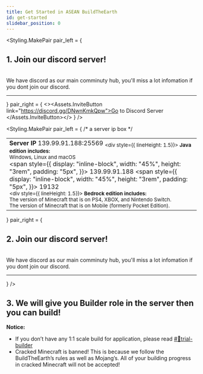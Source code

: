 ```yaml
---
title: Get Started in ASEAN BuildTheEarth
id: get-started
slidebar_position: 0
---
```




<!-- Heading #1 -->
<Styling.MakePair 
    pair_left = {
        <div>
            <h2>1. Join our discord server!</h2><br/>
            We have discord as our main comminuty hub, you'll miss a lot infomation if you dont join our discord.<hr/>
        </div>
    } 
    pair_right = { <><Assets.InviteButton link="https://discord.gg/DNwnKmkQpw">Go to Discord Server </Assets.InviteButton></> } 
/>

<!-- Heading #2 -->
<Styling.MakePair 
    pair_left = { /* a server ip box */
        <div align="Left"> 
        <table><td>
            <b>Server IP</b>
            <Tabs>
                <TabItem value="java" label="Java Edition" default>
                    <CodeBlock className="language-js" title="IP">
                        139.99.91.188:25569
                    </CodeBlock>
                    <Admonition type="note">
                        <sub><div style={{ lineHeight: 1.5}}>
                            <b>Java edition includes:</b><br/>
                            Windows, Linux and macOS<br/>
                        </div></sub>
                    </Admonition>
                </TabItem>
                <TabItem value="bedrock" label="Bedrock Edition">
                    <span style={{ display: "inline-block",
                        width: "45%", height: "3rem", padding: "5px",
                    }}>
                    <CodeBlock className="language-js" title="IP">
                        139.99.91.188
                    </CodeBlock>
                    </span>
                    <span style={{ display: "inline-block",
                        width: "45%", height: "3rem", padding: "5px",
                    }}>
                    <CodeBlock className="language-js" title="PORT">
                        19132
                    </CodeBlock>
                    </span>
                    <br/>
                        <Admonition type="note">
                            <sub><div style={{ lineHeight: 1.5}}>
                                <b>Bedrock edition includes:</b><br/>
                                The version of Minecraft that is on PS4, XBOX, and Nintendo Switch.<br/>
                                The version of Minecraft that is on Mobile (formerly Pocket Edition).<br/>
                            </div></sub>
                        </Admonition>
                </TabItem>
            </Tabs>
        </td></table>
        </div>
    }
    pair_right = {
        <div>
            <h2>2. Join our discord server!</h2><br/>
            We have discord as our main comminuty hub, you'll miss a lot infomation if you dont join our discord.<hr/>
        </div>
    } 
/>

## 3. We will give you Builder role in the server then you can build!
**Notice:** 
- If you don’t have any 1:1 scale build for application, please read [#📌trial-builder](https://discord.com/channels/702883639574396969/773024727265968169) 
- Cracked Minecraft is banned! This is because we follow the BuildTheEarth’s rules as well as Mojang’s. All of your building progress in cracked Minecraft will not be accepted!
